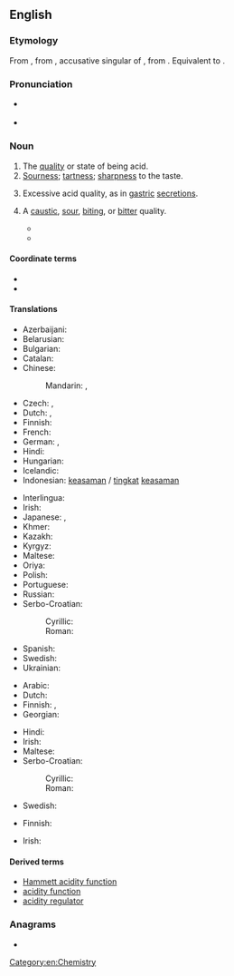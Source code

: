 ==English==

===Etymology===
{{root|en|ine-pro|*h₂eḱ-}}
From {{der|en|fr|acidité}}, from {{der|en|la|aciditātem}}, accusative singular of {{m|la|aciditās||sourness, acidity}}, from {{m|la|acidus||sour, acid}}. Equivalent to {{suffix|en|acid|ity}}.

===Pronunciation===
* {{a|UK}} {{IPA|en|/əˈsɪdɪti/}}
* {{audio|en|LL-Q1860 (eng)-Vealhurl-acidity.wav|Audio (RP)}}

===Noun===
{{en-noun|~}}

# The [[quality]] or state of being acid.
# [[sourness|Sourness]]; [[tartness]]; [[sharpness]] to the taste.
#: {{ux|en|the '''acidity''' of lemon juice}}
#: {{ux|en|Empty stomachs lead to '''acidity''' and leave a sour taste in the mouth.}}
# {{lb|en|pathology}} Excessive acid quality, as in [[gastric]] [[secretion|secretions]].
# {{lb|en|figurative}} A [[caustic]], [[sour]], [[biting]], or [[bitter]] quality.
#* {{quote-book|1=en|year=1912|author=Sir Arthur Conan Doyle|authorlink=Arthur Conan Doyle|title=The Lost World|url=http://www.gutenberg.org/cache/epub/139/pg139.txt|passage="What shall we call it?" he asked. "Why should you not take the chance of perpetuating your own name?" said Summerlee, with his usual touch of '''acidity'''.}}
#* {{quote-book|1=en|year=1913|author=Sir Arthur Conan Doyle|authorlink=Arthur Conan Doyle|title=The Poison Belt|page=60|passage=It was a brave, good speech, a speech from that staunch and strong spirit which lay behind all the '''acidities''' and angularities of the old zoologist.}}

====Coordinate terms====
* {{l|en|alkalinity}}
* {{l|en|basicity}}

====Translations====
{{trans-top|quality or state of being acid}}
* Azerbaijani: {{t|az|turşuluq}}
* Belarusian: {{t|be|кісло́тнасць|f}}
* Bulgarian: {{t|bg|киселинност}}
* Catalan: {{t+|ca|acidesa|f}}
* Chinese:
*: Mandarin: {{t+|cmn|酸性|tr=suānxìng|sc=Hani}}, {{t+|cmn|酸度|tr=suāndù|sc=Hani}}
* Czech: {{t|cs|kyselost|f}}, {{t+|cs|acidita|f}}
* Dutch: {{t+|nl|zuurgraad|m}}, {{t+|nl|aciditeit|m}}
* Finnish: {{t+|fi|happamuus}}
* French: {{t+|fr|acidité|f}}
* German: {{t+|de|Acidität|f}}, {{t+|de|Azidität|f}}
* Hindi: {{t+|hi|अम्लिमा|f|sc=Deva}}
* Hungarian: {{t+|hu|savasság}}
* Icelandic: {{t+|is|sýrustig|n}}
* Indonesian: [[asam|keasaman]] / [[tingkat]] [[asam|keasaman]]
{{trans-mid}}
* Interlingua: {{t|ia|aciditate}}
* Irish: {{t|ga|aigéadacht|f}}
* Japanese: {{t|ja|酸性度|tr=[[さんせいど]], sansei-do}}, {{t|ja|酸度|tr=[[さんど]], san-do}}
* Khmer: {{t|km|អាស៊ីត|tr=aazii tɑɑ|sc=Khmr}}
* Kazakh: {{t|kk|қышқылдылық}}
* Kyrgyz: {{t|ky|кычкылдуулук}}
* Maltese: {{t|mt|qrusa|f}}
* Oriya: {{t|or|ଅମ୍ଳତ୍ବ|sc=Orya}}
* Polish: {{t+|pl|kwasowość|f}}
* Portuguese: {{t+|pt|acidez|f}}
* Russian: {{t+|ru|кисло́тность|f}}
* Serbo-Croatian:
*: Cyrillic: {{t|sh|киселост|f}}
*: Roman: {{t+|sh|kiselost|f}}
* Spanish: {{t+|es|acidez|f}}
* Swedish: {{t+|sv|surhet|c}}
* Ukrainian: {{t+|uk|кислотність|f|sc=Cyrl}}
{{trans-bottom}}

{{trans-top|quality of sourness to the taste}}
* Arabic: {{t|ar|حُمُوضَة|f}}
* Dutch: {{t+|nl|zuurheid|f}}
* Finnish: {{t+|fi|hapokkuus}}, {{t+|fi|happamuus}}
* Georgian: {{t|ka|სიმჟავე|sc=Geor}}
{{trans-mid}}
* Hindi: {{t+|hi|अम्लिमा|f|sc=Deva}}
* Irish: {{t|ga|aigéadacht|f}}
* Maltese: {{t|mt|qrusa|f}}
* Serbo-Croatian:
*: Cyrillic: {{t|sh|киселост|f}}
*: Roman: {{t+|sh|kiselost|f}}
* Swedish: {{t+|sv|surhet|c}}
{{trans-bottom}}

{{trans-top|pathology: excessive acid quality}}
* Finnish: {{t|fi|liikahappoisuus}}
{{trans-mid}}
* Irish: {{t|ga|aigéadacht|f}}
{{trans-bottom}}

====Derived terms====
* [[Hammett acidity function]]
* [[acidity function]]
* [[acidity regulator]]

===Anagrams===
* {{anagrams|en|a=acdiity|adicity}}

[[Category:en:Chemistry]]